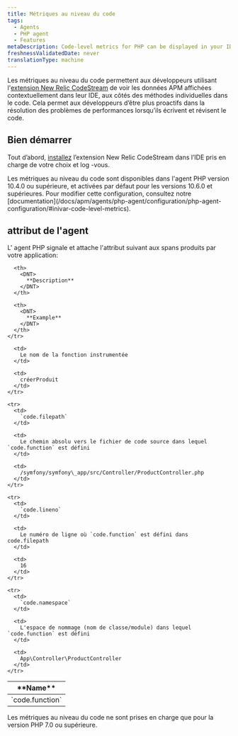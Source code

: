 ```yaml
---
title: Métriques au niveau du code
tags:
  - Agents
  - PHP agent
  - Features
metaDescription: Code-level metrics for PHP can be displayed in your IDE using the New Relic CodeStream extension.
freshnessValidatedDate: never
translationType: machine
---
```


Les métriques au niveau du code permettent aux développeurs utilisant l'[extension New Relic CodeStream](/docs/codestream/observability/code-level-metrics) de voir les données APM affichées contextuellement dans leur IDE, aux côtés des méthodes individuelles dans le code. Cela permet aux développeurs d’être plus proactifs dans la résolution des problèmes de performances lorsqu’ils écrivent et révisent le code.

## Bien démarrer

Tout d’abord, [installez](/docs/codestream/start-here/install-codestream) l’extension New Relic CodeStream dans l’IDE pris en charge de votre choix et log -vous.

<Callout variant="important">
  Les métriques au niveau du code sont disponibles dans l'agent PHP version 10.4.0 ou supérieure, et activées par défaut pour les versions 10.6.0 et supérieures. Pour modifier cette configuration, consultez notre [documentation](/docs/apm/agents/php-agent/configuration/php-agent-configuration/#inivar-code-level-metrics).
</Callout>

## attribut de l'agent

L' agent PHP signale et attache l'attribut suivant aux spans produits par votre application:

<table>
  <thead>
    <tr>
      <th>
        <DNT>
          **Name**
        </DNT>
      </th>

      <th>
        <DNT>
          **Description**
        </DNT>
      </th>

      <th>
        <DNT>
          **Example**
        </DNT>
      </th>
    </tr>
  </thead>

  <tbody>
    <tr>
      <td>
        `code.function`
      </td>

      <td>
        Le nom de la fonction instrumentée
      </td>

      <td>
        créerProduit
      </td>
    </tr>

    <tr>
      <td>
        `code.filepath`
      </td>

      <td>
        Le chemin absolu vers le fichier de code source dans lequel `code.function` est défini
      </td>

      <td>
        /symfony/symfony\_app/src/Controller/ProductController.php
      </td>
    </tr>

    <tr>
      <td>
        `code.lineno`
      </td>

      <td>
        Le numéro de ligne où `code.function` est défini dans code.filepath
      </td>

      <td>
        16
      </td>
    </tr>

    <tr>
      <td>
        `code.namespace`
      </td>

      <td>
        L'espace de nommage (nom de classe/module) dans lequel `code.function` est défini
      </td>

      <td>
        App\Controller\ProductController
      </td>
    </tr>
  </tbody>
</table>

<Callout variant="important">
  Les métriques au niveau du code ne sont prises en charge que pour la version PHP 7.0 ou supérieure.
</Callout>
